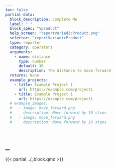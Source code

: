 ```yaml
---
toc: false
partial-data:
  block_description: Complete Me
  label: "_"
  block_spec: "%product"
  help_screen: "reportVariadicProduct.png"
  selector: "reportVariadicProduct"
  type: reporter
  category: operators
  arguments:
    - name: distance
      type: number
      default: 10
      description: The distance to move forward
  returns: None
  example_projects:
    - title: Example Project 1
      url: https://example.com/project1
    - title: Example Project 1
      url: https://example.com/project1
  # example_images:
  #   - image: move_forward.png
  #     description: Move forward by 10 steps
  #   - image: move_forward.png
  #     description: Move forward by 10 steps
---
```


# `_` { .unnumbered }

{{< partial ../_block.qmd >}}
